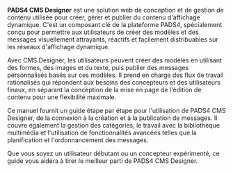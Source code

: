 **PADS4 CMS Designer** est une solution web de conception et de gestion de contenu utilisée pour créer, gérer et publier du contenu d'affichage dynamique. C'est un composant clé de la plateforme PADS4, spécialement conçu pour permettre aux utilisateurs de créer des modèles et des messages visuellement attrayants, réactifs et facilement distribuables sur les réseaux d'affichage dynamique.

Avec CMS Designer, les utilisateurs peuvent créer des modèles en utilisant des formes, des images et du texte, puis publier des messages personnalisés basés sur ces modèles. Il prend en charge des flux de travail rationalisés qui répondent aux besoins des concepteurs et des utilisateurs finaux, en séparant la conception de la mise en page de l'édition de contenu pour une flexibilité maximale.

Ce manuel fournit un guide étape par étape pour l'utilisation de PADS4 CMS Designer, de la connexion à la création et à la publication de messages. Il couvre également la gestion des catégories, le travail avec la bibliothèque multimédia et l'utilisation de fonctionnalités avancées telles que la planification et l'ordonnancement des messages.

Que vous soyez un utilisateur débutant ou un concepteur expérimenté, ce guide vous aidera à tirer le meilleur parti de PADS4 CMS Designer.

